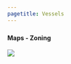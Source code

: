 ```yaml
---
pagetitle: Vessels
---
```





### {.tabset}

#### Maps - Zoning

![](figures/OCNMS_ATBA_TSS_SP23_04162021.jpg)
